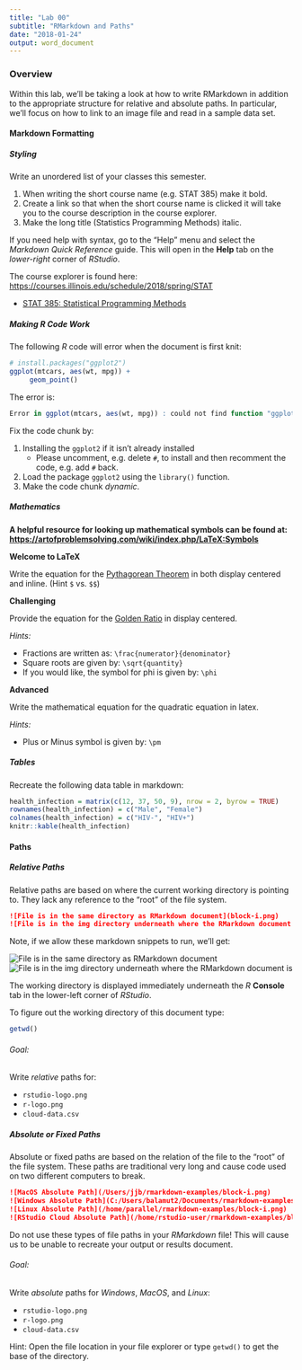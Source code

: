 ```yaml
---
title: "Lab 00"
subtitle: "RMarkdown and Paths"
date: "2018-01-24"
output: word_document
---
```


### Overview

Within this lab, we'll be taking a look at how to write RMarkdown in
addition to the appropriate structure for relative and absolute
paths. In particular, we'll focus on how to link
to an image file and read in a sample data set.

#### Markdown Formatting

##### Styling

Write an unordered list of your classes this semester.

1. When writing the short course name (e.g. STAT 385) make it bold. 
1. Create a link so that when the short course name is clicked it 
   will take you to the course description in the course explorer. 
1. Make the long title (Statistics Programming Methods) italic.

If you need help with syntax, go to the "Help" menu and select the 
_Markdown Quick Reference_ guide. This will open in the **Help** tab on
the _lower-right_ corner of _RStudio_.

The course explorer is found here: 
<https://courses.illinois.edu/schedule/2018/spring/STAT>

- [STAT 385: Statistical Programming
Methods](https://courses.illinois.edu/schedule/2019/spring/STAT/385)


##### Making _R_ Code Work

The following _R_ code will error when the document is first knit:

```r
# install.packages("ggplot2")
ggplot(mtcars, aes(wt, mpg)) +
     geom_point()
```

The error is:

```r
Error in ggplot(mtcars, aes(wt, mpg)) : could not find function "ggplot"
```

Fix the code chunk by:

1. Installing the `ggplot2` if it isn't already installed
    - Please uncomment, e.g. delete `#`, to install and then recomment the code, e.g. add `#` back.
2. Load the package `ggplot2` using the `library()` function.
3. Make the code chunk _dynamic_.

##### Mathematics

**A helpful resource for looking up mathematical symbols can be found at:
<https://artofproblemsolving.com/wiki/index.php/LaTeX:Symbols>**

**Welcome to LaTeX**

Write the equation for the [Pythagorean Theorem](https://en.wikipedia.org/wiki/Pythagorean_theorem)
in both display centered and inline. (Hint `$` vs. `$$`)

**Challenging**

Provide the equation for the [Golden Ratio](https://en.wikipedia.org/wiki/Golden_ratio)
in display centered. 

_Hints:_

- Fractions are written as: `\frac{numerator}{denominator}`
- Square roots are given by: `\sqrt{quantity}`
- If you would like, the symbol for phi is given by: `\phi`


**Advanced**

Write the mathematical equation for the quadratic equation in latex.

_Hints:_

- Plus or Minus symbol is given by: `\pm` 



##### Tables

Recreate the following data table in markdown:

```r
health_infection = matrix(c(12, 37, 50, 9), nrow = 2, byrow = TRUE)
rownames(health_infection) = c("Male", "Female")
colnames(health_infection) = c("HIV-", "HIV+")
knitr::kable(health_infection)
```


#### Paths

##### Relative Paths

Relative paths are based on where the current working directory is pointing to.
They lack any reference to the "root" of the file system.

```md
![File is in the same directory as RMarkdown document](block-i.png)
![File is in the img directory underneath where the RMarkdown document is](img/block-i-subfolder.png)
```

Note, if we allow these markdown snippets to run, we'll get:

![File is in the same directory as RMarkdown document](block-i.png)
![File is in the img directory underneath where the RMarkdown document is](img/block-i-subfolder.png)


The working directory is displayed immediately underneath the _R_ **Console**
tab in the lower-left corner of _RStudio_.

To figure out the working directory of this document type: 

```r
getwd()
```

###### Goal:

Write _relative_ paths for:

- `rstudio-logo.png`
- `r-logo.png`
- `cloud-data.csv`

##### Absolute or Fixed Paths

Absolute or fixed paths are based on the relation of the file to the
"root" of the file system. These paths are traditional very long and 
cause code used on two different computers to break.

```md
![MacOS Absolute Path](/Users/jjb/rmarkdown-examples/block-i.png)
![Windows Absolute Path](C:/Users/balamut2/Documents/rmarkdown-examples/block-i.png)
![Linux Absolute Path](/home/parallel/rmarkdown-examples/block-i.png)
![RStudio Cloud Absolute Path](/home/rstudio-user/rmarkdown-examples/block-i.png)
```

Do not use these types of file paths in your _RMarkdown_ file! This will
cause us to be unable to recreate your output or results document. 

###### Goal:

Write _absolute_ paths for _Windows_, _MacOS_, and _Linux_:

- `rstudio-logo.png`
- `r-logo.png`
- `cloud-data.csv`

Hint: Open the file location in your file explorer or type `getwd()` to get
the base of the directory.

